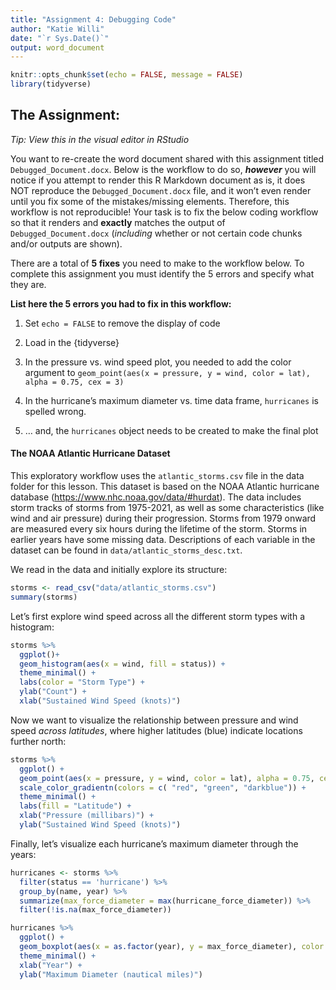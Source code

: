 ```yaml
---
title: "Assignment 4: Debugging Code"
author: "Katie Willi"
date: "`r Sys.Date()`"
output: word_document
---
```


```r
knitr::opts_chunk$set(echo = FALSE, message = FALSE)
library(tidyverse)
```
## The Assignment:

*Tip: View this in the visual editor in RStudio*

You want to re-create the word document shared with this assignment titled `Debugged_Document.docx`. Below is the workflow to do so, ***however*** you will notice if you attempt to render this R Markdown document as is, it does NOT reproduce the `Debugged_Document.docx` file, and it won't even render until you fix some of the mistakes/missing elements. Therefore, this workflow is not reproducible! Your task is to fix the below coding workflow so that it renders and **exactly** matches the output of `Debugged_Document.docx` (*including* whether or not certain code chunks and/or outputs are shown).

There are a total of **5 fixes** you need to make to the workflow below. To complete this assignment you must identify the 5 errors and specify what they are.

**List here the 5 errors you had to fix in this workflow:**

1.  Set `echo = FALSE` to remove the display of code

2.  Load in the {tidyverse}

3.  In the pressure vs. wind speed plot, you needed to add the color argument to `geom_point(aes(x = pressure, y = wind, color = lat), alpha = 0.75, cex = 3)`

4.  In the hurricane's maximum diameter vs. time data frame, `hurricanes` is spelled wrong.

5.  ... and, the `hurricanes` object needs to be created to make the final plot

#### The NOAA Atlantic Hurricane Dataset

This exploratory workflow uses the `atlantic_storms.csv` file in the data folder for this lesson. This dataset is based on the NOAA Atlantic hurricane database (<https://www.nhc.noaa.gov/data/#hurdat>). The data includes storm tracks of storms from 1975-2021, as well as some characteristics (like wind and air pressure) during their progression. Storms from 1979 onward are measured every six hours during the lifetime of the storm. Storms in earlier years have some missing data. Descriptions of each variable in the dataset can be found in `data/atlantic_storms_desc.txt`.

We read in the data and initially explore its structure:

```r
storms <- read_csv("data/atlantic_storms.csv")
summary(storms)
```

Let's first explore wind speed across all the different storm types with a histogram:

```r
storms %>% 
  ggplot()+
  geom_histogram(aes(x = wind, fill = status)) +
  theme_minimal() +
  labs(color = "Storm Type") + 
  ylab("Count") +
  xlab("Sustained Wind Speed (knots)") 
```

Now we want to visualize the relationship between pressure and wind speed *across latitudes*, where higher latitudes (blue) indicate locations further north:

```r
storms %>%
  ggplot() +
  geom_point(aes(x = pressure, y = wind, color = lat), alpha = 0.75, cex = 3) +
  scale_color_gradientn(colors = c( "red", "green", "darkblue")) +
  theme_minimal() +
  labs(fill = "Latitude") + 
  xlab("Pressure (millibars)") +
  ylab("Sustained Wind Speed (knots)") 
```

Finally, let's visualize each hurricane's maximum diameter through the years:

```r
hurricanes <- storms %>% 
  filter(status == 'hurricane') %>%
  group_by(name, year) %>%
  summarize(max_force_diameter = max(hurricane_force_diameter)) %>%
  filter(!is.na(max_force_diameter))
```

```r
hurricanes %>%
  ggplot() +
  geom_boxplot(aes(x = as.factor(year), y = max_force_diameter), color = "darkblue", fill = "skyblue") +
  theme_minimal() +
  xlab("Year") +
  ylab("Maximum Diameter (nautical miles)")
```
